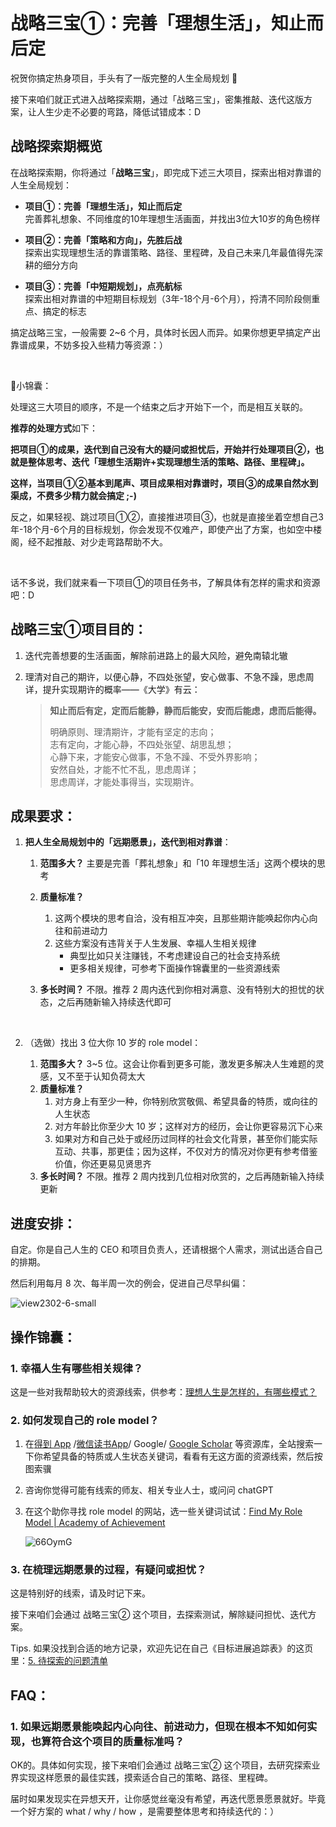 # 战略三宝①：完善「理想生活」，知止而后定



祝贺你搞定热身项目，手头有了一版完整的人生全局规划 🎉

接下来咱们就正式进入战略探索期，通过「战略三宝」，密集推敲、迭代这版方案，让人生少走不必要的弯路，降低试错成本：D



## 战略探索期概览

在战略探索期，你将通过「**战略三宝**」，即完成下述三大项目，探索出相对靠谱的人生全局规划：

- **项目①：完善「理想生活」，知止而后定** <br />
  完善葬礼想象、不同维度的10年理想生活画面，并找出3位大10岁的角色榜样

- **项目②：完善「策略和方向」，先胜后战**  <br />
  探索出实现理想生活的靠谱策略、路径、里程碑，及自己未来几年最值得先深耕的细分方向
- **项目③：完善「中短期规划」，点亮航标**  <br />
  探索出相对靠谱的中短期目标规划（3年-18个月-6个月），捋清不同阶段侧重点、搞定的标志

搞定战略三宝，一般需要 2~6 个月，具体时长因人而异。如果你想更早搞定产出靠谱成果，不妨多投入些精力等资源：）

<br />

🎁小锦囊：

处理这三大项目的顺序，不是一个结束之后才开始下一个，而是相互关联的。

**推荐的处理方式**如下：

**把项目①的成果，迭代到自己没有大的疑问或担忧后，开始并行处理项目②，也就是整体思考、迭代「理想生活期许+实现理想生活的策略、路径、里程碑」。**

**这样，当项目①②基本到尾声、项目成果相对靠谱时，项目③的成果自然水到渠成，不费多少精力就会搞定 ;-)**

反之，如果轻视、跳过项目①②，直接推进项目③，也就是直接坐着空想自己3年-18个月-6个月的目标规划，你会发现不仅难产，即使产出了方案，也如空中楼阁，经不起推敲、对少走弯路帮助不大。

<br />

话不多说，我们就来看一下项目①的项目任务书，了解具体有怎样的需求和资源吧：D



## 战略三宝①项目目的：



1. 迭代完善想要的生活画面，解除前进路上的最大风险，避免南辕北辙

2. 理清对自己的期许，以便心静，不四处张望，安心做事、不急不躁，思虑周详，提升实现期许的概率——《大学》有云：

   > **知止而后有定，定而后能静，静而后能安，安而后能虑，虑而后能得。**
   >
   > 明确原则、理清期许，才能有坚定的志向；<br />
   > 志有定向，才能心静，不四处张望、胡思乱想；<br />
   > 心静下来，才能安心做事，不急不躁、不受外界影响；<br />
   > 安然自处，才能不忙不乱，思虑周详；<br />
   > 思虑周详，才能处事得当，实现期许。<br />

## 成果要求：

1. **把人生全局规划中的「远期愿景」，迭代到相对靠谱**：

   1. **范围多大？** 主要是完善「葬礼想象」和「10 年理想生活」这两个模块的思考

   1. **质量标准？** 

      1. 这两个模块的思考自洽，没有相互冲突，且那些期许能唤起你内心向往和前进动力
      1. 这些方案没有违背关于人生发展、幸福人生相关规律
         - 典型比如只关注赚钱，不考虑建设自己的社会支持系统
         - 更多相关规律，可参考下面操作锦囊里的一些资源线索

   1. **多长时间？** 不限。推荐 2 周内迭代到你相对满意、没有特别大的担忧的状态，之后再随新输入持续迭代即可

      <br />

2. （选做）找出 3 位大你 10 岁的 role model：

   1. **范围多大？** 3~5 位。这会让你看到更多可能，激发更多解决人生难题的灵感，又不至于认知负荷太大
   2. **质量标准？**
      1. 对方身上有至少一种，你特别欣赏敬佩、希望具备的特质，或向往的人生状态
      2. 对方年龄比你至少大 10 岁；这样对方的经历，会让你更容易沉下心来
      3. 如果对方和自己处于或经历过同样的社会文化背景，甚至你们能实际互动、共事，那更佳；因为这样，不仅对方的情况对你更有参考借鉴价值，你还更易见贤思齐
   3. **多长时间？** 不限。推荐 2 周内找到几位相对欣赏的，之后再随新输入持续更新

## 进度安排：

自定。你是自己人生的 CEO 和项目负责人，还请根据个人需求，测试出适合自己的排期。

然后利用每月 8 次、每半周一次的例会，促进自己尽早纠偏：

![view2302-6-small](https://cdn.sunnyhuang.net/share/view2302-6-small.png?x-oss-process=image/watermark,t_3,fill_1,padx_200,pady_200,text_6Zeq6Zeq5Lq655Sf,rotate_330 ':size=550')

## 操作锦囊：

### 1. 幸福人生有哪些相关规律？

这是一些对我帮助较大的资源线索，供参考：[理想人生是怎样的，有哪些模式？ ](/guides/model-idealife)

### 2. 如何发现自己的 role model？

1. 在[得到 App](https://www.dedao.cn/) /[微信读书App](https://weread.qq.com/)/ Google/ [Google Scholar](https://scholar.google.com/) 等资源库，全站搜索一下你希望具备的特质或人生状态关键词，看看有无这方面的资源线索，然后按图索骥

2. 咨询你觉得可能有线索的师友、相关专业人士，或问问 chatGPT

3. 在这个助你寻找 role model 的网站，选一些关键词试试：[Find My Role Model | Academy of Achievement](https://achievement.org/find-my-role-model/)

   ![66OymG](https://cdn.sunnyhuang.net/share/66OymG.png ':size=700')

### 3. 在梳理远期愿景的过程，有疑问或担忧？

这是特别好的线索，请及时记下来。

接下来咱们会通过 战略三宝② 这个项目，去探索测试，解除疑问担忧、迭代方案。

Tips. 如果没找到合适的地方记录，欢迎先记在自己《目标进展追踪表》的这页里：[5. 待探索的问题清单](https://sunnylife.feishu.cn/wiki/wikcnXVeUoG1WkOUYcJ33kyIXxc?sheet=atO6nt)

## FAQ：

### 1. 如果远期愿景能唤起内心向往、前进动力，但现在根本不知如何实现，也算符合这个项目的质量标准吗？

OK的。具体如何实现，接下来咱们会通过 战略三宝② 这个项目，去研究探索业界实现这样愿景的最佳实践，摸索适合自己的策略、路径、里程碑。

届时如果发现实在异想天开，让你感觉丝毫没有希望，再迭代愿景愿景就好。毕竟一个好方案的 what / why / how ，是需要整体思考和持续迭代的：）



